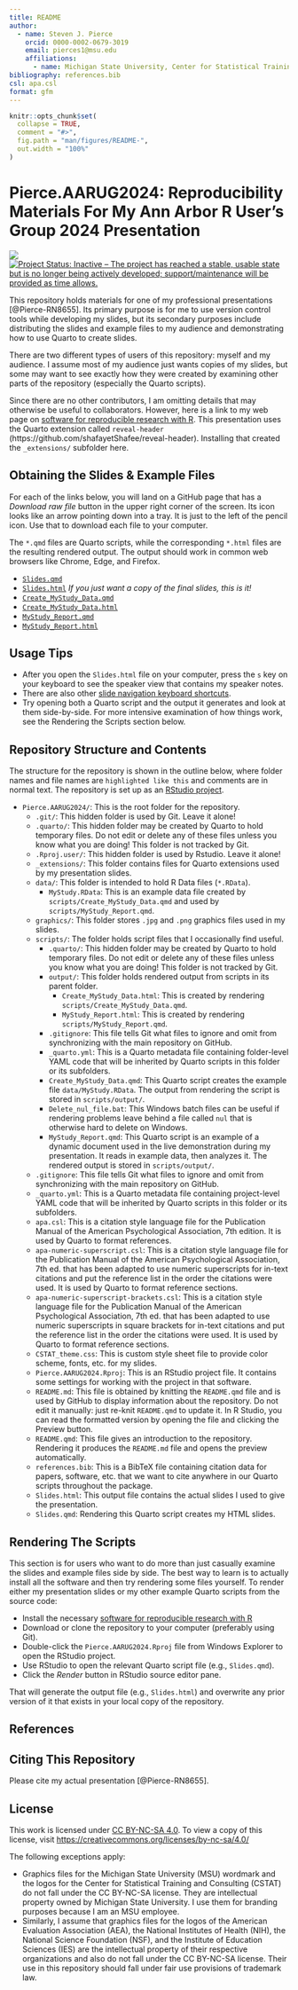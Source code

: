 ```yaml
---
title: README
author: 
  - name: Steven J. Pierce
    orcid: 0000-0002-0679-3019
    email: pierces1@msu.edu
    affiliations: 
      - name: Michigan State University, Center for Statistical Training and Consulting
bibliography: references.bib
csl: apa.csl
format: gfm
---
```


<!-- README.md is generated from README.Rmd. Please edit that file -->

```r
knitr::opts_chunk$set(
  collapse = TRUE,
  comment = "#>",
  fig.path = "man/figures/README-",
  out.width = "100%"
)
```

# Pierce.AARUG2024: Reproducibility Materials For My Ann Arbor R User's Group 2024 Presentation

<!-- badges: start -->
[![](https://img.shields.io/badge/lifecycle-stable-brightgreen.svg)](https://lifecycle.r-lib.org/articles/stages.html#stable)
[![Project Status: Inactive – The project has reached a stable, usable state but is no longer being actively developed; support/maintenance will be provided as time allows.](https://www.repostatus.org/badges/latest/inactive.svg)](https://www.repostatus.org/#inactive)
<!-- badges: end -->

This repository holds materials for one of my professional presentations 
[@Pierce-RN8655].  Its primary purpose is for me to use version control tools 
while developing my slides, but its secondary purposes include distributing the 
slides and example files to my audience and demonstrating how to use Quarto to 
create slides. 

There are two different types of users of this repository: myself and my
audience. I assume most of my audience just wants copies of my slides, but some
may want to see exactly how they were created by examining other parts of the
repository (especially the Quarto scripts).

Since there are no other contributors, I am omitting details that may
otherwise be useful to collaborators. However, here is a link to my web page on
[software for reproducible research with R](https://sjpierce.github.io/rr_software.html). 
This presentation uses the Quarto extension called `reveal-header` 
(https://github.com/shafayetShafee/reveal-header). Installing that created the 
`_extensions/` subfolder here.  

## Obtaining the Slides & Example Files
For each of the links below, you will land on a GitHub page that has a 
*Download raw file* button in the upper right corner of the screen. Its icon
looks like an arrow pointing down into a tray. It is just to the left of the
pencil icon. Use that to download each file to your computer.

The `*.qmd` files are Quarto scripts, while the corresponding `*.html` files are 
the resulting rendered output. The output should work in common web browsers 
like Chrome, Edge, and Firefox. 

* [`Slides.qmd`](https://github.com/sjpierce/Pierce.AARUG2024/blob/main/Slides.qmd)           
* [`Slides.html`](https://github.com/sjpierce/Pierce.AARUG2024/blob/main/Slides.html) 
  *If you just want a copy of the final slides, this is it!*
* [`Create_MyStudy_Data.qmd`](https://github.com/sjpierce/Pierce.AARUG2024/blob/main/scripts/Create_MyStudy_Data.qmd)
* [`Create_MyStudy_Data.html`](https://github.com/sjpierce/Pierce.AARUG2024/blob/main/scripts/output/Create_MyStudy_Data.html)
* [`MyStudy_Report.qmd`](https://github.com/sjpierce/Pierce.AARUG2024/blob/main/scripts/MyStudy_Report.qmd)
* [`MyStudy_Report.html`](https://github.com/sjpierce/Pierce.AARUG2024/blob/main/scripts/output/MyStudy_Report.html)

## Usage Tips

* After you open the `Slides.html` file on your computer, press the `s` key on 
  your keyboard to see the speaker view that contains my speaker notes. 
* There are also other 
  [slide navigation keyboard shortcuts](https://quarto.org/docs/presentations/revealjs/presenting.html). 
* Try opening both a Quarto script and the output it generates and look at them 
  side-by-side. For more intensive examination of how things work, see the 
  Rendering the Scripts section below. 

## Repository Structure and Contents
The structure for the repository is shown in the outline below, where folder names 
and file names are `highlighted like this` and comments are in normal text.
The repository is set up as an 
[RStudio project](https://support.rstudio.com/hc/en-us/articles/200526207-Using-RStudio-Projects). 

* `Pierce.AARUG2024/`: This is the root folder for the repository.
    * `.git/`: This hidden folder is used by Git. Leave it alone!
    * `.quarto/`: This hidden folder may be created by Quarto to hold temporary 
      files. Do not edit or delete any of these files unless you know what you 
      are doing! This folder is not tracked by Git.
    * `.Rproj.user/`: This hidden folder is used by Rstudio. Leave it alone!
    * `_extensions/`: This folder contains files for Quarto extensions used by 
      my presentation slides. 
    * `data/`: This folder is intended to hold R Data files (`*.RData`). 
        * `MyStudy.RData`: This is an example data file created by 
          `scripts/Create_MyStudy_Data.qmd` and used by 
          `scripts/MyStudy_Report.qmd`. 
    * `graphics/`: This folder stores `.jpg` and `.png` graphics files used in 
      my slides. 
    * `scripts/`: The folder holds script files that I occasionally find useful. 
        * `.quarto/`: This hidden folder may be created by Quarto to hold 
          temporary files. Do not edit or delete any of these files unless you 
          know what you are doing! This folder is not tracked by Git.
        * `output/`: This folder holds rendered output from scripts in its 
          parent folder. 
            * `Create_MyStudy_Data.html`: This is created by rendering 
              `scripts/Create_MyStudy_Data.qmd`. 
            * `MyStudy_Report.html`: This is created by rendering 
              `scripts/MyStudy_Report.qmd`.
        * `.gitignore`: This file tells Git what files to ignore and omit from 
          synchronizing with the main repository on GitHub.
        * `_quarto.yml`: This is a Quarto metadata file containing folder-level 
          YAML code that will be inherited by Quarto scripts in this folder or 
          its subfolders. 
        * `Create_MyStudy_Data.qmd`: This Quarto script creates the example file 
          `data/MyStudy.RData`. The output from rendering the script is stored 
          in `scripts/output/`. 
        * `Delete_nul_file.bat`: This Windows batch files can be useful if 
          rendering problems leave behind a file called `nul` that is otherwise 
          hard to delete on Windows.
        * `MyStudy_Report.qmd`: This Quarto script is an example of a dynamic
          document used in the live demonstration during my presentation. It 
          reads in example data, then analyzes it. The rendered output is 
          stored in `scripts/output/`. 
    * `.gitignore`: This file tells Git what files to ignore and omit from 
      synchronizing with the main repository on GitHub.
    * `_quarto.yml`: This is a Quarto metadata file containing project-level 
      YAML code that will be inherited by Quarto scripts in this folder or its 
      subfolders.  
    * `apa.csl`: This is a citation style language file for the Publication 
      Manual of the American Psychological Association, 7th edition. It is used
      by Quarto to format references.
    * `apa-numeric-superscript.csl`: This is a citation style language file 
      for the Publication Manual of the American Psychological Association, 
      7th ed. that has been adapted to use numeric superscripts for in-text 
      citations and put the reference list in the order the citations were 
      used. It is used by Quarto to format reference sections. 
    * `apa-numeric-superscript-brackets.csl`: This is a citation style 
      language file for the Publication Manual of the American Psychological 
      Association, 7th ed. that has been adapted to use numeric superscripts
      in square brackets for in-text citations and put the reference list in 
      the order the citations were used. It is used by Quarto to format 
      reference sections. 
    * `CSTAT_theme.css`: This is custom style sheet file to provide color
      scheme, fonts, etc. for my slides.   
    * `Pierce.AARUG2024.Rproj`: This is an RStudio project file. It contains 
      some settings for working with the project in that software. 
    * `README.md`: This file is obtained by knitting the `README.qmd` file and 
      is used by GitHub to display information about the repository. Do not edit 
      it manually: just re-knit `README.qmd` to update it. In R Studio, you can 
      read the formatted version by opening the file and clicking the Preview 
      button.
    * `README.qmd`: This file gives an introduction to the repository. Rendering
      it produces the `README.md` file and opens the preview automatically. 
    * `references.bib`: This is a BibTeX file containing citation data for 
      papers, software, etc. that we want to cite anywhere in our Quarto 
      scripts throughout the package. 
    * `Slides.html`: This output file contains the actual slides I used to give 
      the presentation. 
    * `Slides.qmd`: Rendering this Quarto script creates my HTML slides.

## Rendering The Scripts
This section is for users who want to do more than just casually examine the 
slides and example files side by side. The best way to learn is to actually 
install all the software and then try rendering some files yourself. To render 
either my presentation slides or my other example Quarto scripts from the source 
code:

* Install the necessary 
  [software for reproducible research with R](https://sjpierce.github.io/rr_software.html) 
* Download or clone the repository to your computer (preferably using Git). 
* Double-click the `Pierce.AARUG2024.Rproj` file from Windows Explorer to open 
  the RStudio project.
* Use RStudio to open the relevant Quarto script file (e.g., `Slides.qmd`).
* Click the *Render* button in RStudio source editor pane. 

That will generate the output file (e.g., `Slides.html`) and overwrite any prior 
version of it that exists in your local copy of the repository. 

## References
::: {#refs}
:::

## Citing This Repository
Please cite my actual presentation [@Pierce-RN8655]. 

## License
This work is licensed under [CC BY-NC-SA 4.0](https://creativecommons.org/licenses/by-nc-sa/4.0/?ref=chooser-v1). 
To view a copy of this license, visit 
[https://creativecommons.org/licenses/by-nc-sa/4.0/](https://creativecommons.org/licenses/by-nc-sa/4.0/)

The following exceptions apply: 

* Graphics files for the Michigan State University (MSU) wordmark and the logos 
  for the Center for Statistical Training and Consulting (CSTAT) do not fall 
  under the CC BY-NC-SA license. They are intellectual property owned by 
  Michigan State University. I use them for branding purposes because I am an 
  MSU employee. 
* Similarly, I assume that graphics files for the logos of the American 
  Evaluation Association (AEA), the National Institutes of Health (NIH), the 
  National Science Foundation (NSF), and the Institute of Education Sciences 
  (IES) are the intellectual property of their respective organizations and also 
  do not fall under the CC BY-NC-SA license. Their use in this repository should 
  fall under fair use provisions of trademark law.
